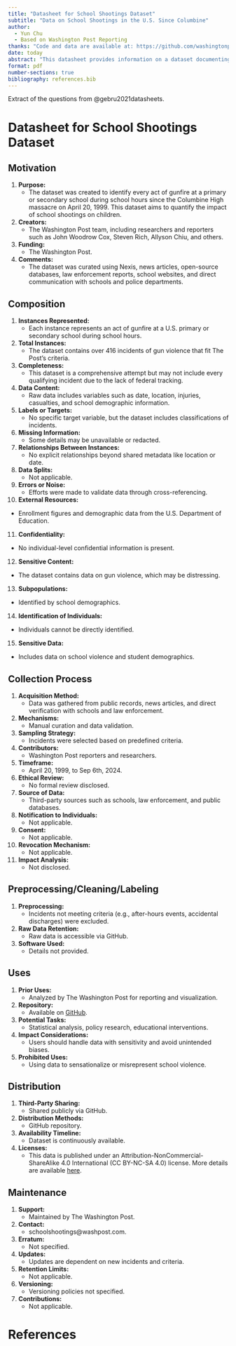 ```yaml
---
title: "Datasheet for School Shootings Dataset"
subtitle: "Data on School Shootings in the U.S. Since Columbine"
author: 
  - Yun Chu
  - Based on Washington Post Reporting
thanks: "Code and data are available at: https://github.com/washingtonpost/data-school-shootings"
date: today
abstract: "This datasheet provides information on a dataset documenting acts of gunfire at primary and secondary schools in the U.S. since Columbine. It outlines the dataset's motivation, composition, collection process, and potential uses. It aims to support informed analysis of school shootings and their impacts."
format: pdf
number-sections: true
bibliography: references.bib
---
```


Extract of the questions from @gebru2021datasheets.

# Datasheet for School Shootings Dataset

## Motivation

1. **Purpose:**
   - The dataset was created to identify every act of gunfire at a primary or secondary school during school hours since the Columbine High massacre on April 20, 1999. This dataset aims to quantify the impact of school shootings on children.

2. **Creators:**
   - The Washington Post team, including researchers and reporters such as John Woodrow Cox, Steven Rich, Allyson Chiu, and others.

3. **Funding:**
   - The Washington Post.

4. **Comments:**
   - The dataset was curated using Nexis, news articles, open-source databases, law enforcement reports, school websites, and direct communication with schools and police departments.

## Composition

1. **Instances Represented:**
   - Each instance represents an act of gunfire at a U.S. primary or secondary school during school hours.

2. **Total Instances:**
   - The dataset contains over 416 incidents of gun violence that fit The Post’s criteria.

3. **Completeness:**
   - This dataset is a comprehensive attempt but may not include every qualifying incident due to the lack of federal tracking.

4. **Data Content:**
   - Raw data includes variables such as date, location, injuries, casualties, and school demographic information.

5. **Labels or Targets:**
   - No specific target variable, but the dataset includes classifications of incidents.

6. **Missing Information:**
   - Some details may be unavailable or redacted.

7. **Relationships Between Instances:**
   - No explicit relationships beyond shared metadata like location or date.

8. **Data Splits:**
   - Not applicable.

9. **Errors or Noise:**
   - Efforts were made to validate data through cross-referencing.

10. **External Resources:**
   - Enrollment figures and demographic data from the U.S. Department of Education.

11. **Confidentiality:**
   - No individual-level confidential information is present.

12. **Sensitive Content:**
   - The dataset contains data on gun violence, which may be distressing.

13. **Subpopulations:**
   - Identified by school demographics.

14. **Identification of Individuals:**
   - Individuals cannot be directly identified.

15. **Sensitive Data:**
   - Includes data on school violence and student demographics.

## Collection Process

1. **Acquisition Method:**
   - Data was gathered from public records, news articles, and direct verification with schools and law enforcement.

2. **Mechanisms:**
   - Manual curation and data validation.

3. **Sampling Strategy:**
   - Incidents were selected based on predefined criteria.

4. **Contributors:**
   - Washington Post reporters and researchers.

5. **Timeframe:**
   - April 20, 1999, to Sep 6th, 2024.

6. **Ethical Review:**
   - No formal review disclosed.

7. **Source of Data:**
   - Third-party sources such as schools, law enforcement, and public databases.

8. **Notification to Individuals:**
   - Not applicable.

9. **Consent:**
   - Not applicable.

10. **Revocation Mechanism:**
    - Not applicable.

11. **Impact Analysis:**
    - Not disclosed.

## Preprocessing/Cleaning/Labeling

1. **Preprocessing:**
   - Incidents not meeting criteria (e.g., after-hours events, accidental discharges) were excluded.

2. **Raw Data Retention:**
   - Raw data is accessible via GitHub.

3. **Software Used:**
   - Details not provided.

## Uses

1. **Prior Uses:**
   - Analyzed by The Washington Post for reporting and visualization.

2. **Repository:**
   - Available on [GitHub](https://github.com/washingtonpost/data-school-shootings).

3. **Potential Tasks:**
   - Statistical analysis, policy research, educational interventions.

4. **Impact Considerations:**
   - Users should handle data with sensitivity and avoid unintended biases.

5. **Prohibited Uses:**
   - Using data to sensationalize or misrepresent school violence.

## Distribution

1. **Third-Party Sharing:**
   - Shared publicly via GitHub.

2. **Distribution Methods:**
   - GitHub repository.

3. **Availability Timeline:**
   - Dataset is continuously available.

4. **Licenses:**
   - This data is published under an Attribution-NonCommercial-ShareAlike 4.0 International (CC BY-NC-SA 4.0) license. More details are available [here](https://creativecommons.org/licenses/by-nc-sa/4.0/).

## Maintenance

1. **Support:**
   - Maintained by The Washington Post.

2. **Contact:**
   - schoolshootings@washpost.com.

3. **Erratum:**
   - Not specified.

4. **Updates:**
   - Updates are dependent on new incidents and criteria.

5. **Retention Limits:**
   - Not applicable.

6. **Versioning:**
   - Versioning policies not specified.

7. **Contributions:**
   - Not applicable.


\newpage

# References
